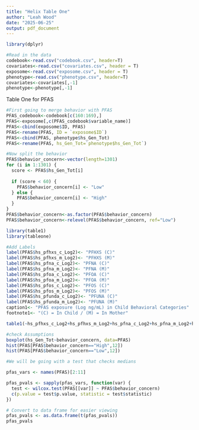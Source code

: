 ```yaml
---
title: "Helix Table One"
author: "Leah Wood"
date: "2025-06-25"
output: pdf_document
---
```


```r
library(dplyr)
```

```r
#Read in the data
codebook<-read.csv("codebook.csv", header=T)
covariates<-read.csv("covariates.csv", header = T)
exposome<-read.csv("exposome.csv", header = T)
phenotype<-read.csv("phenotype.csv", header=T)
covariates<-covariates[,-1]
phenotype<-phenotype[,-1]
```

Table One for PFAS

```r
#First going to merge behavior with PFAS
PFAS_codebook<-codebook[c(160:169),]
PFAS<-exposome[,c(PFAS_codebook$variable_name)]
PFAS<-cbind(exposome$ID, PFAS)
PFAS<-rename(PFAS, ID = `exposome$ID`)
PFAS<-cbind(PFAS, phenotype$hs_Gen_Tot)
PFAS<-rename(PFAS, hs_Gen_Tot=`phenotype$hs_Gen_Tot`)
```

```r
#Now split the behavior
PFAS$behavior_concern<-vector(length=1301)
for (i in 1:1301) {
  score <- PFAS$hs_Gen_Tot[i]
  
  if (score < 60) {
    PFAS$behavior_concern[i] <- "Low"
  } else {
    PFAS$behavior_concern[i] <- "High"
  }
}
PFAS$behavior_concern<-as.factor(PFAS$behavior_concern)
PFAS$behavior_concern<-relevel(PFAS$behavior_concern, ref="Low")
```

```r
library(table1)
library(tableone)
```

```r
#Add Labels 
label(PFAS$hs_pfhxs_c_Log2)<- "PFHXS (C)"
label(PFAS$hs_pfhxs_m_Log2)<- "PFHXS (M)"
label(PFAS$hs_pfna_c_Log2)<- "PFNA (C)"
label(PFAS$hs_pfna_m_Log2)<- "PFNA (M)"
label(PFAS$hs_pfoa_c_Log2)<- "PFOA (C)"
label(PFAS$hs_pfoa_m_Log2)<- "PFOA (M)"
label(PFAS$hs_pfos_c_Log2)<- "PFOS (C)"
label(PFAS$hs_pfos_m_Log2)<- "PFOS (M)"
label(PFAS$hs_pfunda_c_Log2)<- "PFUNA (C)"
label(PFAS$hs_pfunda_m_Log2)<- "PFUNA (M)"
caption1<- "PFAS exposure (Log ng/mL) in Child Behavioral Categories"
footnote1<- "(C) = In Child / (M) = In Mother"
```

```r
table1(~hs_pfhxs_c_Log2+hs_pfhxs_m_Log2+hs_pfna_c_Log2+hs_pfna_m_Log2+hs_pfoa_c_Log2+hs_pfoa_m_Log2+hs_pfos_c_Log2+hs_pfos_m_Log2+hs_pfunda_c_Log2+hs_pfunda_m_Log2|behavior_concern,data=PFAS,overall=c(left="Total"), caption=caption1, footnote=footnote1)
```

```r
#check Assumptions
boxplot(hs_Gen_Tot~behavior_concern, data=PFAS)
hist(PFAS[PFAS$behavior_concern=="High",12])
hist(PFAS[PFAS$behavior_concern=="Low",12])
```

```r
#We will be going with a test that checks medians

pfas_vars <- names(PFAS)[2:11] 

pfas_pvals <- sapply(pfas_vars, function(var) {
  test <- wilcox.test(PFAS[[var]] ~ PFAS$behavior_concern)
  c(p.value = test$p.value, statistic = test$statistic)
})

# Convert to data frame for easier viewing
pfas_pvals <- as.data.frame(t(pfas_pvals))
pfas_pvals
```

